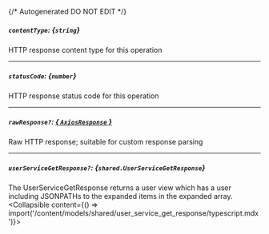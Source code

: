 {/* Autogenerated DO NOT EDIT  */}

##### `contentType`: *{`string`}*
HTTP response content type for this operation

---
##### `statusCode`: *{`number`}*
HTTP response status code for this operation

---
##### `rawResponse?`: [*{ `AxiosResponse` }*](https://axios-http.com/docs/res_schema)
Raw HTTP response; suitable for custom response parsing

---
##### `userServiceGetResponse?`: *{`shared.UserServiceGetResponse`}*
The UserServiceGetResponse returns a user view which has a user including JSONPATHs to the expanded items in the expanded array.
<Collapsible content={() => import('/content/models/shared/user_service_get_response/typescript.mdx')}>
</Collapsible>

